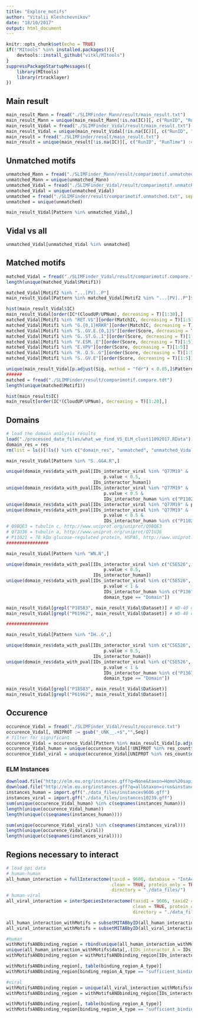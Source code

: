 ```yaml
---
title: "Explore_motifs"
author: "Vitalii Kleshchevnikov"
date: "18/10/2017"
output: html_document
---
```


```r
knitr::opts_chunk$set(echo = TRUE)
if(!"MItools" %in% installed.packages()){
    devtools::install_github("vitkl/MItools")
}
suppressPackageStartupMessages({
    library(MItools)
    library(rtracklayer)
})
```

## Main result

```r
main_result_Mann = fread("./SLIMFinder_Mann/result/main_result.txt")
main_result_Mann = unique(main_result_Mann[!is.na(IC)][, c("RunID", "RunTime") := NULL])
main_result_Vidal = fread("./SLIMFinder_Vidal/result/main_result.txt")
main_result_Vidal = unique(main_result_Vidal[!is.na(IC)][, c("RunID", "RunTime") := NULL])
main_result = fread("./SLIMFinder/result/main_result.txt")
main_result = unique(main_result[!is.na(IC)][, c("RunID", "RunTime") := NULL])
```

## Unmatched motifs

```r
unmatched_Mann = fread("./SLIMFinder_Mann/result/comparimotif.unmatched.txt", sep = "\t", header = F)$V1
unmatched_Mann = unique(unmatched_Mann)
unmatched_Vidal = fread("./SLIMFinder_Vidal/result/comparimotif.unmatched.txt", sep = "\t", header = F)$V1
unmatched_Vidal = unique(unmatched_Vidal)
unmatched = fread("./SLIMFinder/result/comparimotif.unmatched.txt", sep = "\t", header = F)$V1
unmatched = unique(unmatched)

main_result_Vidal[Pattern %in% unmatched_Vidal,]
```

## Vidal vs all

```r
unmatched_Vidal[unmatched_Vidal %in% unmatched]
```

## Matched motifs

```r
matched_Vidal = fread("./SLIMFinder_Vidal/result/comparimotif.compare.tdt")
length(unique(matched_Vidal$Motif1))

matched_Vidal[Motif2 %in% "...[PV]..P"]
main_result_Vidal[Pattern %in% matched_Vidal[Motif2 %in% "...[PV]..P"]$Motif1,]

hist(main_result_Vidal$IC)
main_result_Vidal[order(IC*(CloudUP/UPNum), decreasing = T)[1:30],]
matched_Vidal[Motif1 %in% "RET.V$"][order(MatchIC, decreasing = T)[1:5]] # The C-terminal class 1 PDZ-binding motif 
matched_Vidal[Motif1 %in% "G.{0,1}KRKR"][order(MatchIC, decreasing = T)[1:5]] #NLS 
matched_Vidal[Motif1 %in% "S..GV.E.{0,1}S"][order(Score, decreasing = T)[1:5]] # A destruction motif interacts with the COP1 WD 40 domain for target ubiquitination and degradation
matched_Vidal[Motif1 %in% "G..ST.G..I"][order(Score, decreasing = T)[1:5]]
matched_Vidal[Motif1 %in% "V.ESM..E"][order(Score, decreasing = T)[1:5]] # Ser/Thr residue phosphorylated by Plk4
matched_Vidal[Motif1 %in% "E.VPV"][order(Score, decreasing = T)[1:5]]
matched_Vidal[Motif1 %in% "R..Q.S..G"][order(Score, decreasing = T)[1:5]] # Docking motif that binds to the catalytic subunit of Protein Phosphatase 1 (PP1c) and is generally located N-terminal to an RVxF motif
matched_Vidal[Motif1 %in% "S..GV.E"][order(Score, decreasing = T)[1:5]]

unique(main_result_Vidal[p.adjust(Sig, method = "fdr") < 0.05,]$Pattern)
######
matched = fread("./SLIMFinder/result/comparimotif.compare.tdt")
length(unique(matched$Motif1))

hist(main_result$IC)
main_result[order(IC*(CloudUP/UPNum), decreasing = T)[1:20],]
```

## Domains

```r
# load the domain analysis results
load("./processed_data_files/what_we_find_VS_ELM_clust11092017.RData")
domain_res = res
rm(list = ls()[!ls() %in% c("domain_res", "unmatched", "unmatched_Vidal", "main_result_Vidal", "main_result")])

main_result_Vidal[Pattern %in% "S..GGA.R",]

unique(domain_res$data_with_pval[IDs_interactor_viral %in% "Q77M19" &
                                     p.value < 0.5,
                                 IDs_interactor_human])
unique(domain_res$data_with_pval[IDs_interactor_viral %in% "Q77M19" &
                                     p.value < 0.5 &
                                     IDs_interactor_human %in% c("P11021", "Q71U36", "Q9BQE3")])
unique(domain_res$data_with_pval[IDs_interactor_viral %in% "Q77M19" & p.value < 0.01, IDs_domain_human])
unique(domain_res$data_with_pval[IDs_interactor_viral %in% "Q77M19" &
                                     p.value < 0.5 &
                                     IDs_interactor_human %in% c("P11021", "Q71U36", "Q9BQE3"), IDs_domain_human])
# Q9BQE3 = tubulin c, http://www.uniprot.org/uniprot/Q9BQE3
# Q71U36 = tubulin a, http://www.uniprot.org/uniprot/Q71U36
# P11021 = 78 kDa glucose-regulated protein, HSPA5, http://www.uniprot.org/uniprot/P11021
################

main_result_Vidal[Pattern %in% "WN.N",]

unique(domain_res$data_with_pval[IDs_interactor_viral %in% c("C5E526", "Q1K9H5", "P03431") &
                                     p.value < 0.5,
                                 IDs_interactor_human])
unique(domain_res$data_with_pval[IDs_interactor_viral %in% c("C5E526", "Q1K9H5", "P03431") &
                                     p.value < 1 &
                                     IDs_interactor_human %in% c("P13674", "P18583", "P61962") &
                                     domain_type == "Domain"])

main_result_Vidal[grepl("P18583", main_result_Vidal$Dataset)] # WD-40 domain proteins
main_result_Vidal[grepl("P61962", main_result_Vidal$Dataset)] # WD-40 domain proteins

################

main_result_Vidal[Pattern %in% "IH..G",]

unique(domain_res$data_with_pval[IDs_interactor_viral %in% c("C5E526", "Q1K9H5", "P03431") &
                                     p.value < 0.5,
                                 IDs_interactor_human])
unique(domain_res$data_with_pval[IDs_interactor_viral %in% c("C5E526", "Q1K9H5", "P03431") &
                                     p.value < 1 &
                                     IDs_interactor_human %in% c("P13674", "P18583", "P61962") &
                                     domain_type == "Domain"])

main_result_Vidal[grepl("P18583", main_result_Vidal$Dataset)] 
main_result_Vidal[grepl("P61962", main_result_Vidal$Dataset)] 
```

## Occurence

```r
occurence_Vidal = fread("./SLIMFinder_Vidal/result/occurence.txt")
occurence_Vidal[, UNIPROT := gsub("_UNK__.+$","",Seq)]
# filter for significant
occurence_Vidal = occurence_Vidal[Pattern %in% main_result_Vidal[p.adjust(Sig, method = "fdr") < 0.05, Pattern]]
occurence_Vidal_human = unique(occurence_Vidal[!UNIPROT %in% res_count$data_with_pval$IDs_interactor_viral, UNIPROT])
occurence_Vidal_viral = unique(occurence_Vidal[UNIPROT %in% res_count$data_with_pval$IDs_interactor_viral, UNIPROT])
```

### ELM Instances

```r
download.file("http://elm.eu.org/instances.gff?q=None&taxon=Homo%20sapiens&instance_logic=", "./data_files/instances9606.gff")
download.file("http://elm.eu.org/instances.gff?q=all&taxon=irus&instance_logic=", "./data_files/instances10239.gff")
instances_human = import.gff("./data_files/instances9606.gff")
instances_viral = import.gff("./data_files/instances10239.gff")
sum(unique(occurence_Vidal_human) %in% c(seqnames(instances_human)))
length(unique(occurence_Vidal_human))
length(unique(c(seqnames(instances_human))))

sum(unique(occurence_Vidal_viral) %in% c(seqnames(instances_viral)))
length(unique(occurence_Vidal_viral))
length(unique(c(seqnames(instances_viral))))
```

## Regions necessary to interact

```r
# load ppi data
# human-human
all_human_interaction = fullInteractome(taxid = 9606, database = "IntActFTP", format = "tab27",
                                        clean = TRUE, protein_only = TRUE,
                                        directory = "./data_files/")
# human-viral
all_viral_interaction = interSpeciesInteractome(taxid1 = 9606, taxid2 = 10239, database = "IntActFTP", format = "tab27",
                                                clean = TRUE, protein_only = TRUE, 
                                                directory = "./data_files/")

all_human_interaction_withMotifs = subsetMITABbyID(all_human_interaction, ID_seed = occurence_Vidal_human)
all_viral_interaction_withMotifs = subsetMITABbyID(all_viral_interaction, ID_seed = occurence_Vidal_viral)

#human
withMotifsANDbinding_region = rbind(unique(all_human_interaction_withMotifs$data[,.(IDs_interactor_A, binding_region_A_type)]),
unique(all_human_interaction_withMotifs$data[,.(IDs_interactor_A = IDs_interactor_B, binding_region_A_type = binding_region_B_type)]))
withMotifsANDbinding_region = withMotifsANDbinding_region[IDs_interactor_A %in% occurence_Vidal_human,]

withMotifsANDbinding_region[, table(binding_region_A_type)]
withMotifsANDbinding_region[binding_region_A_type == "sufficient_binding_region", length(unique(IDs_interactor_A))]

#viral
withMotifsANDbinding_region = unique(all_viral_interaction_withMotifs$data[,.(IDs_interactor_A = IDs_interactor_B, binding_region_A_type = binding_region_B_type)])
withMotifsANDbinding_region = withMotifsANDbinding_region[IDs_interactor_A %in% occurence_Vidal_viral,]

withMotifsANDbinding_region[, table(binding_region_A_type)]
withMotifsANDbinding_region[binding_region_A_type == "sufficient_binding_region", length(unique(IDs_interactor_A))]
```